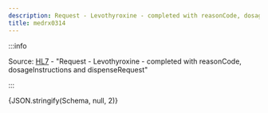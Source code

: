 ```yaml
---
description: Request - Levothyroxine - completed with reasonCode, dosageInstructions and dispenseRequest
title: medrx0314
---
```



:::info

Source: [HL7](https://www.hl7.org/fhir/medicationrequest0314.html) - "Request - Levothyroxine - completed with reasonCode, dosageInstructions and dispenseRequest"

:::

<Tabs>
  <TabItem value="text" label="Human readable text" default>
    <MultipleDosagesToText dosages={Schema} config={{}} />
  </TabItem>
  <TabItem value="json" label="Dosage">
    <CodeBlock language="json">{JSON.stringify(Schema, null, 2)}</CodeBlock>
  </TabItem>
</Tabs>
